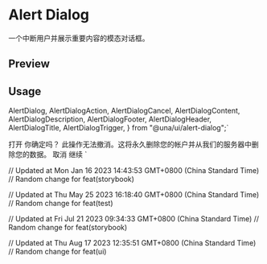 

<Meta of={AlertDialogStories} />

<RadixPrimitiveDocsButton name='alert-dialog' />

# Alert Dialog

一个中断用户并展示重要内容的模态对话框。

## Preview

<Canvas of={AlertDialogStories.Default} />

## Usage

  AlertDialog,
  AlertDialogAction,
  AlertDialogCancel,
  AlertDialogContent,
  AlertDialogDescription,
  AlertDialogFooter,
  AlertDialogHeader,
  AlertDialogTitle,
  AlertDialogTrigger,
} from "@una/ui/alert-dialog";`

  <AlertDialogTrigger>打开</AlertDialogTrigger>
  <AlertDialogContent>
    <AlertDialogHeader>
      <AlertDialogTitle>你确定吗？</AlertDialogTitle>
      <AlertDialogDescription>
        此操作无法撤消。这将永久删除您的帐户并从我们的服务器中删除您的数据。
      </AlertDialogDescription>
    </AlertDialogHeader>
    <AlertDialogFooter>
      <AlertDialogCancel>取消</AlertDialogCancel>
      <AlertDialogAction>继续</AlertDialogAction>
    </AlertDialogFooter>
  </AlertDialogContent>
</AlertDialog>`

<Source code={importCode} language='ts' dark />
<Source code={usageCode} language='tsx' dark />

// Updated at Mon Jan 16 2023 14:43:53 GMT+0800 (China Standard Time)
// Random change for feat(storybook)

// Updated at Thu May 25 2023 16:18:40 GMT+0800 (China Standard Time)
// Random change for feat(test)

// Updated at Fri Jul 21 2023 09:34:33 GMT+0800 (China Standard Time)
// Random change for feat(storybook)

// Updated at Thu Aug 17 2023 12:35:51 GMT+0800 (China Standard Time)
// Random change for feat(ui)

